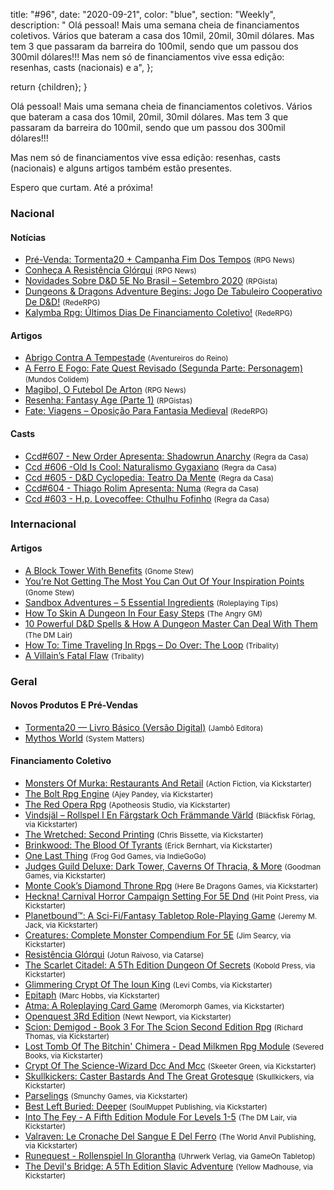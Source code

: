 
  title: "#96",
  date: "2020-09-21",
  color: "blue",
  section: "Weekly",
  description:
    "    Olá pessoal! Mais uma semana cheia de financiamentos coletivos. Vários que bateram a casa dos 10mil, 20mil, 30mil dólares. Mas tem 3 que passaram da barreira do 100mil, sendo que um passou dos 300mil dólares!!!    Mas nem só de financiamentos vive essa edição: resenhas, casts (nacionais) e a",
};

  return <InternalLayout meta={meta}>{children}</InternalLayout>;
}

Olá pessoal! Mais uma semana cheia de financiamentos coletivos. Vários que bateram a casa dos 10mil, 20mil, 30mil dólares. Mas tem 3 que passaram da barreira do 100mil, sendo que um passou dos 300mil dólares!!!

Mas nem só de financiamentos vive essa edição: resenhas, casts (nacionais) e alguns artigos também estão presentes.

Espero que curtam. Até a próxima!

### Nacional

#### Notícias

- [Pré-Venda: Tormenta20 + Campanha Fim Dos Tempos] <small>(RPG News)</small>
- [Conheça A Resistência Glórqui] <small>(RPG News)</small>
- [Novidades Sobre D&amp;D 5E No Brasil – Setembro 2020] <small>(RPGista)</small>
- [Dungeons &amp; Dragons Adventure Begins: Jogo De Tabuleiro Cooperativo De D&amp;D!] <small>(RedeRPG)</small>
- [Kalymba Rpg: Últimos Dias De Financiamento Coletivo!] <small>(RedeRPG)</small>

#### Artigos

- [Abrigo Contra A Tempestade] <small>(Aventureiros do Reino)</small>
- [A Ferro E Fogo: Fate Quest Revisado (Segunda Parte: Personagem)] <small>(Mundos Colidem)</small>
- [Magibol, O Futebol De Arton] <small>(RPG News)</small>
- [Resenha: Fantasy Age (Parte 1)] <small>(RPGistas)</small>
- [Fate: Viagens – Oposição Para Fantasia Medieval] <small>(RedeRPG)</small>

#### Casts

- [Ccd#607 - New Order Apresenta: Shadowrun Anarchy] <small>(Regra da Casa)</small>
- [Ccd #606 -Old Is Cool: Naturalismo Gygaxiano] <small>(Regra da Casa)</small>
- [Ccd #605 - D&amp;D Cyclopedia: Teatro Da Mente] <small>(Regra da Casa)</small>
- [Ccd#604 - Thiago Rolim Apresenta: Numa] <small>(Regra da Casa)</small>
- [Ccd #603 - H.p. Lovecoffee: Cthulhu Fofinho] <small>(Regra da Casa)</small>

### Internacional

#### Artigos

- [A Block Tower With Benefits] <small>(Gnome Stew)</small>
- [You’re Not Getting The Most You Can Out Of Your Inspiration Points] <small>(Gnome Stew)</small>
- [Sandbox Adventures – 5 Essential Ingredients] <small>(Roleplaying Tips)</small>
- [ How To Skin A Dungeon In Four Easy Steps] <small>(The Angry GM)</small>
- [10 Powerful D&amp;D Spells &amp; How A Dungeon Master Can Deal With Them] <small>(The DM Lair)</small>
- [How To: Time Traveling In Rpgs – Do Over: The Loop] <small>(Tribality)</small>
- [A Villain’s Fatal Flaw] <small>(Tribality)</small>

### Geral

#### Novos Produtos E Pré-Vendas

- [Tormenta20 — Livro Básico (Versão Digital)] <small>(Jambô Editora)</small>
- [Mythos World] <small>(System Matters)</small>

#### Financiamento Coletivo

- [Monsters Of Murka: Restaurants And Retail] <small>(Action Fiction, via Kickstarter)</small>
- [The Bolt Rpg Engine] <small>(Ajey Pandey, via Kickstarter)</small>
- [The Red Opera Rpg] <small>(Apotheosis Studio, via Kickstarter)</small>
- [Vindsjäl – Rollspel I En Färgstark Och Främmande Värld] <small>(Bläckfisk Förlag, via Kickstarter)</small>
- [The Wretched: Second Printing] <small>(Chris Bissette, via Kickstarter)</small>
- [Brinkwood: The Blood Of Tyrants] <small>(Erick Bernhart, via Kickstarter)</small>
- [One Last Thing] <small>(Frog God Games, via IndieGoGo)</small>
- [Judges Guild Deluxe: Dark Tower, Caverns Of Thracia, &amp; More] <small>(Goodman Games, via Kickstarter)</small>
- [Monte Cook’s Diamond Throne Rpg] <small>(Here Be Dragons Games, via Kickstarter)</small>
- [Heckna! Carnival Horror Campaign Setting For 5E Dnd] <small>(Hit Point Press, via Kickstarter)</small>
- [Planetbound™: A Sci-Fi/Fantasy Tabletop Role-Playing Game] <small>(Jeremy M. Jack, via Kickstarter)</small>
- [Creatures: Complete Monster Compendium For 5E] <small>(Jim Searcy, via Kickstarter)</small>
- [Resistência Glórqui] <small>(Jotun Raivoso, via Catarse)</small>
- [The Scarlet Citadel: A 5Th Edition Dungeon Of Secrets] <small>(Kobold Press, via Kickstarter)</small>
- [Glimmering Crypt Of The Ioun King] <small>(Levi Combs, via Kickstarter)</small>
- [Epitaph] <small>(Marc Hobbs, via Kickstarter)</small>
- [Atma: A Roleplaying Card Game] <small>(Meromorph Games, via Kickstarter)</small>
- [Openquest 3Rd Edition] <small>(Newt Newport, via Kickstarter)</small>
- [Scion: Demigod - Book 3 For The Scion Second Edition Rpg] <small>(Richard Thomas, via Kickstarter)</small>
- [Lost Tomb Of The Bitchin&#039; Chimera - Dead Milkmen Rpg Module] <small>(Severed Books, via Kickstarter)</small>
- [Crypt Of The Science-Wizard Dcc And Mcc] <small>(Skeeter Green, via Kickstarter)</small>
- [Skullkickers: Caster Bastards And The Great Grotesque] <small>(Skullkickers, via Kickstarter)</small>
- [Parselings] <small>(Smunchy Games, via Kickstarter)</small>
- [Best Left Buried: Deeper] <small>(SoulMuppet Publishing, via Kickstarter)</small>
- [Into The Fey - A Fifth Edition Module For Levels 1-5] <small>(The DM Lair, via Kickstarter)</small>
- [Valraven: Le Cronache Del Sangue E Del Ferro] <small>(The World Anvil Publishing, via Kickstarter)</small>
- [Runequest - Rollenspiel In Glorantha] <small>(Uhrwerk Verlag, via GameOn Tabletop)</small>
- [The Devil&#039;s Bridge: A 5Th Edition Slavic Adventure] <small>(Yellow Madhouse, via Kickstarter)</small>

[valraven: le cronache del sangue e del ferro]: https://www.kickstarter.com/projects/theworldanvil/valraven-le-cronache-del-sangue-e-del-ferro
[vindsjäl – rollspel i en färgstark och främmande värld]: https://www.kickstarter.com/projects/blackfiskforlag/vindsjal
[runequest - rollenspiel in glorantha]: https://www.gameontabletop.com/cf195/runequest-rollenspiel-in-glorantha.html
[mythos world]: https://www.system-matters.de/shop/mythos-world/
[lost tomb of the bitchin&#039; chimera - dead milkmen rpg module]: https://www.kickstarter.com/projects/justinsirois/lost-tomb-of-the-bitchin-chimera-dead-milkmen-rpg-module
[one last thing]: https://www.indiegogo.com/projects/one-last-thing--5#/
[glimmering crypt of the ioun king]: https://www.kickstarter.com/projects/planetxgames/glimmering-crypt-of-the-ioun-king
[the devil&#039;s bridge: a 5th edition slavic adventure]: https://www.kickstarter.com/projects/yellowmadhouse/the-devils-bridge-a-5th-edition-adventure
[the scarlet citadel: a 5th edition dungeon of secrets]: https://www.kickstarter.com/projects/deepmagic/the-scarlet-citadel-a-5th-edition-dungeon-of-secrets
[into the fey - a fifth edition module for levels 1-5]: https://www.kickstarter.com/projects/thedmlair/into-the-fey
[crypt of the science-wizard dcc and mcc]: https://www.kickstarter.com/projects/science-wizard/crypt-of-the-science-wizard-dcc-and-mcc
[creatures: complete monster compendium for 5e]: https://www.kickstarter.com/projects/1176616619/book-of-creatures-200-npcs-and-monsters-for-5th-edition
[skullkickers: caster bastards and the great grotesque]: https://www.kickstarter.com/projects/skullkickers/skullkickers-caster-bastards-and-the-great-grotesque
[monsters of murka: restaurants and retail]: https://www.kickstarter.com/projects/actionfiction/monsters-of-murka-restaurants-and-retail
[scion: demigod - book 3 for the scion second edition rpg]: https://www.kickstarter.com/projects/200664283/scion-demigod-book-3-for-the-scion-second-edition-rpg
[the red opera rpg]: https://www.kickstarter.com/projects/stonejamison/the-red-opera-rpg
[heckna! carnival horror campaign setting for 5e dnd]: https://www.kickstarter.com/projects/hitpointpress/heckna-cosmic-carnival-horror-campaign-setting-for-5e-dnd
[judges guild deluxe: dark tower, caverns of thracia, &amp; more]: https://www.kickstarter.com/projects/1409961192/judges-guild-deluxe-dark-tower-caverns-of-thracia-and-more
[atma: a roleplaying card game]: https://www.kickstarter.com/projects/meromorphgames/atma-a-roleplaying-card-game
[parselings]: https://www.kickstarter.com/projects/smunchygames/parselings
[the wretched: second printing]: https://www.kickstarter.com/projects/loottheroom/the-wretched-second-printing
[planetbound™: a sci-fi/fantasy tabletop role-playing game]: https://www.kickstarter.com/projects/jeremymjack/planetboundtm-a-sci-fi-fantasy-tabletop-role-playing-game
[monte cook’s diamond throne rpg]: https://www.kickstarter.com/projects/herebedragonsgames/monte-cooks-the-diamond-throne-rpg
[openquest 3rd edition]: https://www.kickstarter.com/projects/645319106/openquest-3rd-edition
[epitaph]: https://www.kickstarter.com/projects/1802720588/epitaph
[best left buried: deeper]: https://www.kickstarter.com/projects/soulmuppet/best-left-buried-deeper?
[the bolt rpg engine]: https://www.kickstarter.com/projects/boltrpg/the-bolt-rpg-engine
[brinkwood: the blood of tyrants]: https://www.kickstarter.com/projects/erikthebearik/brinkwood-the-blood-of-tyrants
[conheça a resistência glórqui]: https://newsrpg.wordpress.com/2020/09/15/conheca-a-resistencia-glorqui/
[resistência glórqui]: https://www.catarse.me/pt/jotun_raivoso_resistencia_glorqui
[ccd #603 - h.p. lovecoffee: cthulhu fofinho]: https://regradacasa.podbean.com/e/ccd-603-hp-lovecoffee-cthulhu-fofinho/
[10 powerful d&amp;d spells &amp; how a dungeon master can deal with them]: https://www.thedmlair.com/2020/09/15/10-powerful-dd-spells-how-a-dungeon-master-can-deal-with-them/
[ how to skin a dungeon in four easy steps]: https://theangrygm.com/how-to-skin-a-dungeon/
[a villain’s fatal flaw]: https://www.tribality.com/2020/09/15/creating-an-organization-of-evil-2/
[ccd#604 - thiago rolim apresenta: numa]: https://regradacasa.podbean.com/e/ccd604-thiago-rolim-apresenta-numa/
[you’re not getting the most you can out of your inspiration points]: https://gnomestew.com/youre-not-getting-the-most-you-can-out-of-your-inspiration-points/
[how to: time traveling in rpgs – do over: the loop]: https://www.tribality.com/2020/09/16/how-to-time-traveling-in-rpgs-do-over-the-loop/
[abrigo contra a tempestade]: https://aventureirosdosreinos.com/abrigo-contra-a-tempestade/
[fate: viagens – oposição para fantasia medieval]: https://www.rederpg.com.br/2020/09/16/fate-viagens-oposicao-para-fantasia-medieval/
[ccd #605 - d&amp;d cyclopedia: teatro da mente]: https://regradacasa.podbean.com/e/ccd-605-dd-cyclopedia-teatro-da-mente/
[pré-venda: tormenta20 + campanha fim dos tempos]: https://newsrpg.wordpress.com/2020/09/17/pre-venda-tormenta20-campanha-fim-dos-tempos/
[tormenta20 — livro básico (versão digital)]: https://jamboeditora.com.br/produto/tormenta20-digital/
[ccd #606 -old is cool: naturalismo gygaxiano]: https://regradacasa.podbean.com/e/ccd-606-old-is-cool-naturalismo-gygaxiano/
[novidades sobre d&amp;d 5e no brasil – setembro 2020]: https://rpgista.com.br/2020/09/18/novidades-sobre-dd-5e-no-brasil-setembro-2020
[magibol, o futebol de arton]: https://newsrpg.wordpress.com/2020/09/19/magibol-o-futebol-de-arton/
[kalymba rpg: últimos dias de financiamento coletivo!]: https://www.rederpg.com.br/2020/09/18/kalymba-rpg-ultimos-dias-de-financiamento-coletivo/
[sandbox adventures – 5 essential ingredients]: https://www.roleplayingtips.com/adventure-building-campaigns/sandbox-adventures-5-essential-ingredients/
[dungeons &amp; dragons adventure begins: jogo de tabuleiro cooperativo de d&amp;d!]: https://www.rederpg.com.br/2020/09/20/dungeons-dragons-adventure-begins-jogo-de-tabuleiro-cooperativo-de-dd/
[ccd#607 - new order apresenta: shadowrun anarchy]: https://regradacasa.podbean.com/e/ccd607-new-order-apresenta-shadowrun-anarchy/
[a block tower with benefits]: https://gnomestew.com/a-block-tower-with-benefits/
[resenha: fantasy age (parte 1)]: https://rpgista.com.br/2020/09/21/resenha-fantasy-age-parte-1/
[a ferro e fogo: fate quest revisado (segunda parte: personagem)]: https://www.mundoscolidem.com.br/fate-quest-personagem/
